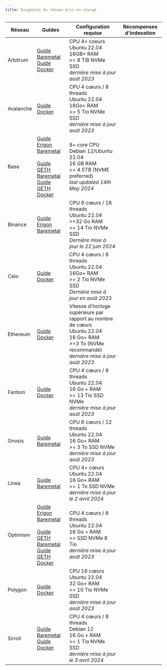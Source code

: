 ```yaml
---
title: Exigences du réseau pris en charge
---
```



| Réseau    | Guides                                                                                                                                                                                                                                                                                              | Configuration requise                                                                                                                                                 |  Récompenses d'indexation |
| --------- | --------------------------------------------------------------------------------------------------------------------------------------------------------------------------------------------------------------------------------------------------------------------------------------------------- | --------------------------------------------------------------------------------------------------------------------------------------------------------------------- | :-----------------------: |
| Arbitrum  | [Guide Baremetal ](https://docs.infradao.com/archive-nodes-101/arbitrum/baremetal)<br /> [Guide Docker ](https://docs.infradao.com/archive-nodes-101/arbitrum/docker)                                                                                                                               | CPU 4+ coeurs <br /> Ubuntu 22.04<br /> 16GB+ RAM<br /> >= 8 TiB NVMe SSD<br /> _dernière mise à jour août 2023_                                                      | <Check alt="Supported" /> |
| Avalanche | [Guide Docker](https://docs.infradao.com/archive-nodes-101/avalanche/docker)                                                                                                                                                                                                                        | CPU 4 cœurs / 8 threads <br /> Ubuntu 22.04<br /> 16Go+ RAM<br /> >= 5 Tio NVMe SSD<br /> _dernière mise à jour août 2023_                                            | <Check alt="Supported" /> |
| Base      | [Guide Erigon Baremetal ](https://docs.infradao.com/archive-nodes-101/base/erigon/baremetal)<br /><br /> [Guide GETH Baremetal ](https://docs.infradao.com/archive-nodes-101/base/geth/baremetal)<br /> [Guide GETH Docker ](https://docs.infradao.com/archive-nodes-101/base/geth/docker)          | 8+ core CPU<br /> Debian 12/Ubuntu 22.04<br /> 16 GB RAM<br /> >= 4.5TB (NVME preferred)<br /> _last updated 14th May 2024_                                           | <Check alt="Supported" /> |
| Binance   | [Guide Erigon Baremetal ](https://docs.infradao.com/archive-nodes-101/binance/erigon/baremetal)                                                                                                                                                                                                     | CPU 8 cœurs / 16 threads <br /> Ubuntu 22.04<br /> >=32 Go RAM<br /> >= 14 Tio NVMe SSD<br /> _Dernière mise à jour le 22 juin 2024_                                  | <Check alt="Supported" /> |
| Celo      | [Guide Docker](https://docs.infradao.com/archive-nodes-101/celo/docker)                                                                                                                                                                                                                             | CPU 4 cœurs / 8 threads <br /> Ubuntu 22.04<br /> 16Go+ RAM<br /> >= 2 Tio NVMe SSD<br /> _Dernière mise à jour en août 2023_                                         | <Check alt="Supported" /> |
| Ethereum  | [Guide Docker](https://docs.infradao.com/archive-nodes-101/ethereum/erigon/docker)                                                                                                                                                                                                                  | Vitesse d'horloge supérieure par rapport au nombre de cœurs<br /> Ubuntu 22.04<br /> 16 Go+ RAM<br /> >=3 To (NVMe recommandé)<br /> _dernière mise à jour août 2023_ | <Check alt="Supported" /> |
| Fantom    | [Guide Docker](https://docs.infradao.com/archive-nodes-101/fantom/docker)                                                                                                                                                                                                                           | CPU 4 cœurs / 8 threads<br /> Ubuntu 22.04<br /> 16 Go + RAM<br /> >= 13 Tio SSD NVMe<br /> _dernière mise à jour août 2023_                                          | <Check alt="Supported" /> |
| Gnosis    | [Guide Baremetal](https://docs.infradao.com/archive-nodes-101/gnosis/erigon/baremetal)                                                                                                                                                                                                              | CPU 6 cœurs / 12 threads<br /> Ubuntu 22.04<br /> 16 Go+ RAM<br /> >= 3 To SSD NVMe<br /> _dernière mise à jour août 2023_                                            | <Check alt="Supported" /> |
| Linea     | [Guide Baremetal ](https://docs.infradao.com/archive-nodes-101/linea/baremetal)                                                                                                                                                                                                                     | CPU 4+ cœurs<br /> Ubuntu 22.04<br /> 16 Go+ RAM<br /> >= 1 To SSD NVMe<br /> _dernière mise à jour le 2 avril 2024_                                                  | <Check alt="Supported" /> |
| Optimism  | [Guide Erigon Baremetal](https://docs.infradao.com/archive-nodes-101/optimism/erigon/baremetal)<br /><br /> [Guide GETH Baremetal](https://docs.infradao.com/archive-nodes-101/optimism/geth/baremetal)<br /> [Guide GETH Docker](https://docs.infradao.com/archive-nodes-101/optimism/geth/docker) | CPU 4 cœurs / 8 threads<br /> Ubuntu 22.04<br /> 16 Go + RAM<br /> >= SSD NVMe 8 Tio<br /> _dernière mise à jour août 2023_                                           | <Check alt="Supported" /> |
| Polygon   | [Guide Docker](https://docs.infradao.com/archive-nodes-101/polygon/docker)                                                                                                                                                                                                                          | CPU 16 cœurs<br /> Ubuntu 22.04<br /> 32 Go+ RAM<br /> >= 10 Tio NVMe SSD<br /> _dernière mise à jour août 2023_                                                      | <Check alt="Supported" /> |
| Scroll    | [Guide Baremetal](https://docs.infradao.com/archive-nodes-101/scroll/baremetal)<br /> [Guide Docker](https://docs.infradao.com/archive-nodes-101/scroll/docker)                                                                                                                                     | CPU 4 cœurs / 8 threads<br /> Debian 12<br /> 16 Go + RAM<br /> >= 1 Tio NVMe SSD<br /> _dernière mise à jour le 3 avril 2024_                                        | <Check alt="Supported" /> |
